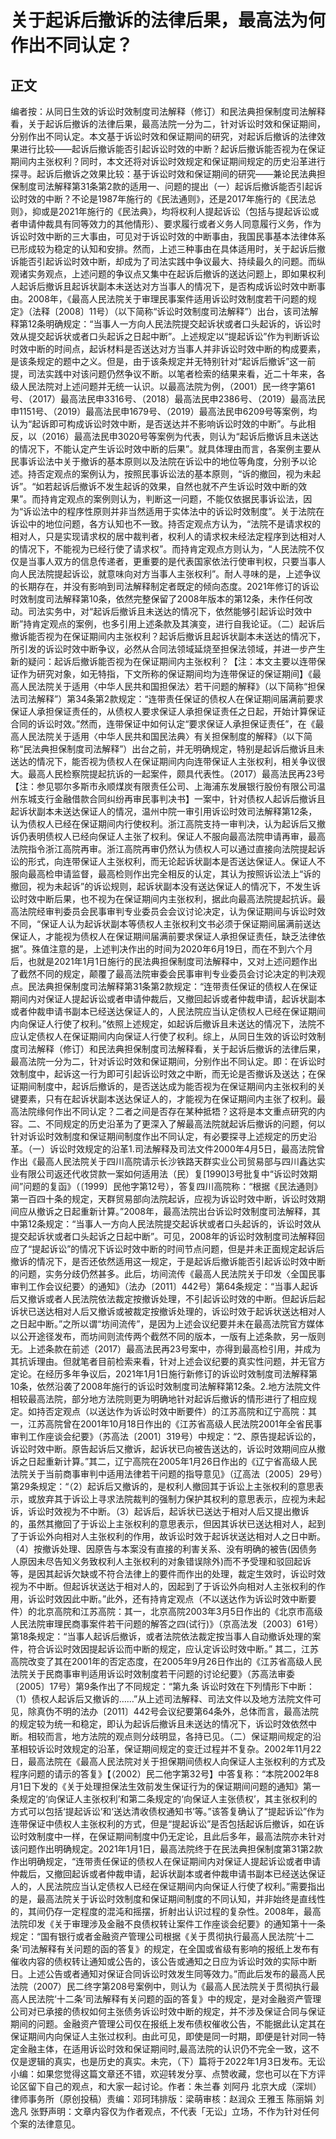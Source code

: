 # 关于起诉后撤诉的法律后果，最高法为何作出不同认定？
## 正文
编者按：从同日生效的诉讼时效制度司法解释（修订）和民法典担保制度司法解释看，关于起诉后撤诉的法律后果，最高法院一分为二，针对诉讼时效和保证期间，分别作出不同认定。本文基于诉讼时效和保证期间的研究，对起诉后撤诉的法律效果进行比较——起诉后撤诉能否引起诉讼时效的中断？起诉后撤诉能否视为在保证期间内主张权利？同时，本文还将对诉讼时效规定和保证期间规定的历史沿革进行探寻。起诉后撤诉之效果比较：基于诉讼时效和保证期间的研究——兼论民法典担保制度司法解释第31条第2款的适用一、问题的提出（一）起诉后撤诉能否引起诉讼时效的中断？不论是1987年施行的《民法通则》，还是2017年施行的《民法总则》，抑或是2021年施行的《民法典》，均将权利人提起诉讼（包括与提起诉讼或者申请仲裁具有同等效力的其他情形）、要求履行或者义务人同意履行义务，作为诉讼时效中断的三大事由，可见对于诉讼时效的中断事由，我国民事基本法律体系已形成较为稳定的认知和安排。然而，上述三种事由在具体适用时，关于起诉后撤诉能否引起诉讼时效中断，却成为了司法实践中争议最大、持续最久的问题。而纵观诸实务观点，上述问题的争议点又集中在起诉后撤诉的送达问题上，即如果权利人起诉后撤诉且起诉状副本未送达对方当事人的情况下，是否构成诉讼时效中断事由。2008年，《最高人民法院关于审理民事案件适用诉讼时效制度若干问题的规定》（法释〔2008〕11号）（以下简称“诉讼时效制度司法解释”）出台，该司法解释第12条明确规定：“当事人一方向人民法院提交起诉状或者口头起诉的，诉讼时效从提交起诉状或者口头起诉之日起中断”。上述规定以“提起诉讼”作为判断诉讼时效中断的时间点，起诉材料是否送达对方当事人并非诉讼时效中断的构成要素，是该条规定的题中之义。但是，由于该条规定并无特别针对“起诉后撤诉”这一前提，司法实践中对该问题仍然争议不断。以笔者检索的结果来看，近二十年来，各级人民法院对上述问题并无统一认识。以最高法院为例，（2001）民一终字第61号、（2017）最高法民申3316号、（2018）最高法民申2386号、（2019）最高法民申1151号、（2019）最高法民申1679号、（2019）最高法民申6209号等案例，均认为“起诉即可构成诉讼时效中断，是否送达并不影响诉讼时效的中断”。与此相反，以（2016）最高法民申3020号等案例为代表，则认为“起诉后撤诉且未送达的情况下，不能认定产生诉讼时效中断的后果”。就具体理由而言，各案例主要从民事诉讼法中关于撤诉的基本原则以及法院在诉讼中的地位等角度，分别予以论述。持否定观点的案例认为，按照民事诉讼法的基本原则，“诉的撤回，视为未起诉”。“如若起诉后撤诉不发生起诉的效果，自然也就不产生诉讼时效中断的效果”。而持肯定观点的案例则认为，判断这一问题，不能仅依据民事诉讼法，因为“诉讼法中的程序性原则并非当然适用于实体法中的诉讼时效制度”。关于法院在诉讼中的地位问题，各方认知也不一致。持否定观点方认为，“法院不是请求权的相对人，只是实现请求权的居中裁判者，权利人的请求权未经法定程序到达相对人的情况下，不能视为已经行使了请求权”。而持肯定观点方则认为，“人民法院不仅仅是当事人双方的信息传递者，更重要的是代表国家依法行使审判权，只要当事人向人民法院提起诉讼，就意味向对方当事人主张权利”。耐人寻味的是，上述争议的长期存在，并没有影响到司法解释制定者既定的倾向态度。2021年修订的诉讼时效制度司法解释第10条，依然完整保留了2008年版本的第12条，未作任何改动。司法实务中，对“起诉后撤诉且未送达的情况下，依然能够引起诉讼时效中断”持肯定观点的案例，也多引用上述条款及其演变，进行自我论证。（二）起诉后撤诉能否视为在保证期间内主张权利？起诉后撤诉且起诉状副本未送达的情况下，所引发的诉讼时效中断争议，必然从合同法领域延烧至担保法领域，并进一步产生新的疑问：起诉后撤诉能否视为在保证期间内主张权利？【注：本文主要以连带保证作为研究对象，如无特指，下文所称的保证期间均为连带保证的保证期间】《最高人民法院关于适用〈中华人民共和国担保法〉若干问题的解释》（以下简称“担保法司法解释”）第34条第2款规定：“连带责任保证的债权人在保证期间届满前要求保证人承担保证责任的，从债权人要求保证人承担保证责任之日起，开始计算保证合同的诉讼时效。”然而，连带保证中如何认定“要求保证人承担保证责任”，在《最高人民法院关于适用〈中华人民共和国民法典〉有关担保制度的解释》（以下简称“民法典担保制度司法解释”）出台之前，并无明确规定，特别是起诉后撤诉且未送达的情况下，能否视为债权人在保证期间内向连带保证人主张权利，相关争议很大。最高人民检察院提起抗诉的一起案件，颇具代表性。（2017）最高法民再23号【注：参见鄂尔多斯市永顺煤炭有限责任公司、上海浦东发展银行股份有限公司温州东城支行金融借款合同纠纷再审民事判决书】一案中，针对债权人起诉后撤诉且起诉状副本未送达保证人的情况，温州中院一审引用诉讼时效司法解释第12条，认为债权人已经在保证期间内行使权利。浙江高院支持一审判决，认为起诉后又撤诉仍表明债权人已经向保证人主张了权利。保证人不服向最高法院申请再审，最高法院指令浙江高院再审。浙江高院再审仍然认为债权人可以通过直接向法院提起诉讼的形式，向连带保证人主张权利，而无论起诉状副本是否送达保证人。保证人不服向最高检申请监督，最高检则作出完全相反的认定，其认为按照诉讼法上“诉的撤回，视为未起诉”的诉讼规则，起诉状副本没有送达保证人的情况下，不发生诉讼时效中断后果，也不视为在保证期间内主张权利，据此向最高法院提起抗诉。最高法院经审判委员会民事审判专业委员会会议讨论决定，认为保证期间与诉讼时效不同，“保证人认为起诉状副本等债权人主张权利文书必须于保证期间届满前送达保证人，才能视为债权人在保证期间届满前要求保证人承担保证责任，缺乏法律依据”。殊值注意的是，上述判决作出的时间为2020年6月19日，而在不到六个月后，也就是2021年1月1日施行的民法典担保制度司法解释中，又对上述问题作出了截然不同的规定，颠覆了最高法院审委会民事审判专业委员会讨论决定的判决观点。民法典担保制度司法解释第31条第2款规定：“连带责任保证的债权人在保证期间内对保证人提起诉讼或者申请仲裁后，又撤回起诉或者仲裁申请，起诉状副本或者仲裁申请书副本已经送达保证人的，人民法院应当认定债权人已经在保证期间内向保证人行使了权利。”依照上述规定，如起诉后撤诉且未送达的情况下，法院不应认定债权人在保证期间内向保证人行使了权利。综上，从同日生效的诉讼时效制度司法解释（修订）和民法典担保制度司法解释看，关于起诉后撤诉的法律后果，最高法院一分为二，针对诉讼时效和保证期间，分别作出不同认定。即：在诉讼时效制度中，起诉这一行为即可引起诉讼时效之中断，而无论是否撤诉及送达；在保证期间制度中，起诉后撤诉的，是否送达成为能否视为在保证期间内主张权利的关键要素，只有在起诉状副本送达保证人的，才能视为在保证期间内主张了权利。最高法院缘何作出不同认定？二者之间是否存在某种抵牾？这将是本文重点研究的内容。二、不同规定的历史沿革为了更深入了解最高法院就起诉后撤诉的问题，何以针对诉讼时效制度和保证期间制度作出不同认定，有必要探寻上述规定的历史沿革。（一）诉讼时效规定的沿革1.司法解释及司法文件2000年4月5日，最高法院曾作出《最高人民法院关于四川高院请示长沙铁路天群实业公司贸易部与四川鑫达实业有限公司返还代收贷款一案如何适用法（民）复[1990]3号批复中“诉讼时效期间”问题的复函》（〔1999〕民他字第12号），答复四川高院称：“根据《民法通则》第一百四十条的规定，天群贸易部向法院起诉，应视为诉讼时效中断，诉讼时效期间应从撤诉之日起重新计算。”2008年，最高法院出台诉讼时效制度司法解释，其中第12条规定：“当事人一方向人民法院提交起诉状或者口头起诉的，诉讼时效从提交起诉状或者口头起诉之日起中断”。可见，2008年的诉讼时效制度司法解释回应了“提起诉讼”的情况下诉讼时效中断的时间节点问题，但是并未正面规定起诉后撤诉的情况下，是否还依然适用这一规定，于是起诉后撤诉能否引起诉讼时效中断的问题，实务分歧仍然甚多。此后，坊间流传《最高人民法院关于印发〈全国民事审判工作会议纪要〉的通知》（法办〔2011〕442号）第64条规定：“当事人起诉后又撤诉或者人民法院依法裁定按撤诉处理，不引起诉讼时效的中断。但起诉后起诉状已送达相对人后又撤诉或被裁定按撤诉处理的，诉讼时效于起诉状送达相对人之日起中断。”之所以谓“坊间流传”，是因为上述会议纪要并未在最高法院官方媒体以公开途径发布，而坊间则流传两个截然不同的版本，一版有上述条款，另一版则无。上述条款在前述（2017）最高法民再23号案中，亦得到最高检引用，并成为其抗诉理由。但就笔者目前检索来看，针对上述会议纪要的真实性问题，并无官方定论。在经历多年争议后，2021年1月1日施行新修订的诉讼时效制度司法解释第10条，依然沿袭了2008年施行的诉讼时效制度司法解释第12条。2.地方法院文件相较最高法院，部分地方法院则更为明确地针对起诉后撤诉的情形进行了相应规定。如持否定观点（以送达作为诉讼时效中断要件）的江苏高院和辽宁高院：其一，江苏高院曾在2001年10月18日作出的《江苏省高级人民法院2001年全省民事审判工作座谈会纪要》（苏高法〔2001〕319号）中规定：“2、原告提起诉讼的，诉讼时效中断。原告起诉后又撤诉，起诉状已向被告送达的，诉讼时效期间应从撤诉之日起重新计算。”其二，辽宁高院在2005年1月26日作出的《辽宁省高级人民法院关于当前商事审判中适用法律若干问题的指导意见》（辽高法〔2005〕29号）第29条规定：“（2）起诉后又撤诉的，是权利人撤回其于诉讼上主张权利的意思表示，或放弃其于诉讼上寻求法院裁判的强制力保护其权利的意思表示，应视为未起诉，诉讼时效视为不中断。（3）起诉后，起诉状已送达于相对人后又提出撤诉的，虽然其撤回了于诉讼上主张权利的意思表示，但因其诉状已送达相对人，起到了于诉讼外向相对人主张权利的作用，故诉讼时效于起诉状送达相对人之日中断。（4）按撤诉处理、因原告与本案没有直接的利害关系、没有明确的被告(因债务人原因未尽告知义务致权利人主张权利的对象错误除外)而不予受理和驳回起诉等，是因其起诉欠缺或不符合法律上的要件而作出的处理，裁定生效时，诉讼时效视为不中断。但起诉状送达于相对人的，因起到了于诉讼外向相对人主张权利的作用，诉讼时效因此中断。”此外，还有持肯定观点（不以送达作为诉讼时效中断要件）的北京高院和江苏高院：其一，北京高院2003年3月5日作出的《北京市高级人民法院审理民商事案件若干问题的解答之四(试行)》（京高法发〔2003〕61号）第18条规定：“当事人起诉后撤诉，或者法院依法裁定按当事人自动撤诉处理的案件，符合诉讼时效因提起诉讼而中断的规定，应认定诉讼时效中断。” 其二，江苏高院改变了其在2001年的否定态度，在2005年9月26日作出的《江苏省高级人民法院关于民商事审判适用诉讼时效制度若干问题的讨论纪要》（苏高法审委〔2005〕17号）第9条作出了不同规定：“第九条 诉讼时效在下列情形下中断：（1）债权人起诉后又撤诉的……”从上述司法解释、司法文件以及地方法院文件可见，除真伪不明的法办〔2011〕442号会议纪要第64条外，总体而言，最高法院的规定较为统一和稳定，即认为起诉后撤诉且未送达的情况下，诉讼时效依然中断。相较而言，地方法院的观点则分歧明显，各持已见。（二）保证期间规定的沿革相较诉讼时效规定的沿革，保证期间规定的变迁过程并不复杂。2002年11月22日，最高法院在《最高人民法院对关于担保期间债权人向保证人主张权利的方式及程序问题的请示的答复》【（2002）民二他字第32号】中答复称：“本院2002年8月1日下发的《关于处理担保法生效前发生保证行为的保证期间问题的通知》第一条规定的‘向保证人主张权利’和第二条规定的‘向保证人主张债权’，其主张权利的方式可以包括‘提起诉讼’和‘送达清收债权通知书’等。”该答复确认了“提起诉讼”作为连带保证中债权人主张权利的方式，但是“提起诉讼”是否包括起诉后撤诉，如在诉讼时效制度中一样，在保证期间制度中仍无定论，且此后多年，最高法院亦未针对该问题作出明确规定。2021年1月1日，最高法院终于在民法典担保制度第31第2款作出明确规定，“连带责任保证的债权人在保证期间内对保证人提起诉讼或者申请仲裁后，又撤回起诉或者仲裁申请，起诉状副本或者仲裁申请书副本已经送达保证人的，人民法院应当认定债权人已经在保证期间内向保证人行使了权利。”需要指出的是，最高法院关于诉讼时效制度和保证期间制度的不同认知，并非始终是直线性的，其间仍存一定程度的混沌和摇摆，折射出认识过程的复杂性。2008年，最高法院印发《关于审理涉及金融不良债权转让案件工作座谈会纪要》的通知第十一条规定：“国有银行或者金融资产管理公司根据《关于贯彻执行最高人民法院‘十二条’司法解释有关问题的函的答复》的规定，在全国或省级有影响的报纸上发布有催收内容的债权转让通知或公告的，该公告或通知之日应为诉讼时效的实际中断日。上述公告或者通知对保证合同诉讼时效发生同等效力。”而此后发布的最高人民法院（2007）民二终字第208号案例中，则认为《最高人民法院关于贯彻执行最高人民法院‘十二条’司法解释有关问题的函的答复》中的规定，是对金融资产管理公司对已承接的债权如何主张债务诉讼时效中断的规定，并不涉及保证合同与保证期间的问题。金融资产管理公司仅在报纸上发布债权催收公告，不能据此认定其在保证期间内向保证人主张过权利。由此可见，即使是同一时期，即便是针对同一特定金融主体，在适用诉讼时效和保证期间时,最高法院的认识仍不完全一致，这不仅是逻辑的真实，也是历史的真实。未完，（下）篇将于2022年1月3日发布。无讼小编：如果您觉得这篇文章还不错，欢迎转发分享、点赞收藏，您也可以在下方评论区留下自己的观点，和大家一起讨论。作者：朱兰春 刘阿丹 北京大成（深圳）律师事务所（原创投稿）责编：邓珂玮排版：梁萌审核：赵润众 王雅玉 陈丽娟 刘逸凡 张野声明：文章内容仅为作者观点，不代表「无讼」立场，不作为针对任何个案的法律意见。